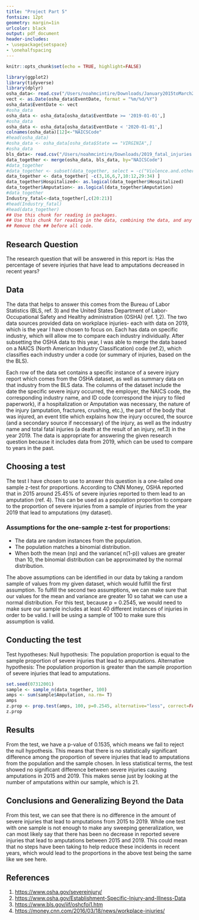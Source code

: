 ```yaml
---
title: "Project Part 5" 
fontsize: 12pt
geometry: margin=1in
urlcolor: black
output: pdf_document
header-includes:
- \usepackage{setspace}
- \onehalfspacing
---
```


```r
knitr::opts_chunk$set(echo = TRUE, highlight=FALSE)
```

```r
library(ggplot2)
library(tidyverse)
library(dplyr)
osha_data<- read.csv("/Users/noahmcintire/Downloads/January2015toMarch2021.csv")
vect <- as.Date(osha_data$EventDate, format = "%m/%d/%Y")
osha_data$EventDate <- vect
#osha_data
osha_data <- osha_data[osha_data$EventDate >= '2019-01-01',]
#osha_data
osha_data <- osha_data[osha_data$EventDate < '2020-01-01',]
colnames(osha_data)[12]<-"NAICSCode"
#head(osha_data)
#osha_data <- osha_data[osha_data$State == "VIRGINIA",]
#osha_data
bls_data<- read.csv("/Users/noahmcintire/Downloads/2019_fatal_injuries.csv")
data_together <- merge(osha_data, bls_data, by="NAICSCode")
#data_together
#data_together <- subset(data_together, select = -c("Violence.and.other.injuries.by.persons.or.animals.3.", "Transportation.incidents.4.","Fires.and.explosions", "Falls..slips..trips", "Exposure.to.harmful.substances.or.environments","Contact.with.object.and.equipment", "Final.Narrative"))
data_together <- data_together[ -c(3,16,6,7,10:12,29:34) ]
data_together$Hospitalized<- as.logical(data_together$Hospitalized)
data_together$Amputation<- as.logical(data_together$Amputation)
#data_together
Industry_fatal<-data_together[,c(20:21)]
#head(Industry_fatal)
#head(data_together)
## Use this chunk for reading in packages.
## Use this chunk for reading in the data, combining the data, and any other major data cleaning that is not relevant to show.
## Remove the ## before all code.
```

## Research Question
The research question that will be answered in this report is:
\newline
\newline
Has the percentage of severe injuries that have lead to amputations decreased in recent years?

## Data
  The data that helps to answer this comes from the Bureau of Labor Statistics (BLS, ref. 3) and the United States Department of Labor-Occupational Safety and Healthy administration (OSHA) (ref. 1,2). The two data sources provided data on workplace injuries- each with data on 2019, which is the year I have chosen to focus on. Each has data on specific industry, which will allow me to compare each industry individually. After subsetting the OSHA data to this year, I was able to merge the data based on a NAICS (North American Industry Classification) code (ref.2), which classifies each industry under a code (or summary of injuries, based on the the BLS). 
  
  Each row of the data set contains a specific instance of a severe injury report which comes from the OSHA dataset, as well as summary data on that industry from the BLS data. The columns of the dataset include the date the specific severe injury occurred, the employer, the NAICS code, the corresponding industry name, and ID code (correspond the injury to filed paperwork), if a hospitalization or Amputation was necessary, the nature of the injury (amputation, fractures, crushing, etc.), the part of the body that was injured, an event title which explains how the injury occured, the source (and a secondary source if neccessary) of the injury, as well as the industry name and total fatal injuries (a death at the result of an injury, ref.3) in the year 2019. The data is appropriate for answering the given research question because it includes data from 2019, which can be used to compare to years in the past.
  
## Choosing a test
  The test I have chosen to use to answer this question is a one-tailed one sample z-test for proportions. According to CNN Money, OSHA reported that in 2015 around 25.45% of severe injuries reported to them lead to an amputation (ref. 4). This can be used as a population proportion to compare to the proportion of severe injuries from a sample of injuries from the year 2019 that lead to amputations (my dataset). 
  
### Assumptions for the one-sample z-test for proportions:
- The data are random instances from the population.
- The population matches a binomial distribution.
- When both the mean (np) and the variance( n(1-p)) values are greater than 10, the binomial distribution can be approximated by the normal distribution. 

The above assumptions can be identified in our data by taking a random sample of values from my given dataset, which would fulfill the first assumption. To fulfill the second two assumptions, we can make sure that our values for the mean and variance are greater 10 so tahat we can use a normal distribution. For this test, because p = 0.2545, we would need to make sure our sample includes at least 40 different instances of injuries in order to be valid. I will be using a sample of 100 to make sure this assumption is valid.

## Conducting the test
Test hypotheses:
\newline
Null hypothesis: The population proportion is equal to the sample proportion of severe injuries that lead to amputations.
\newline
Alternative hypothesis: The population proportion is greater than the sample proportion of severe injuries that lead to amputations.


```r
set.seed(07312001)
sample <- sample_n(data_together, 100)
amps <- sum(sample$Amputation, na.rm= T)
amps
z.prop <- prop.test(amps, 100, p=0.2545, alternative="less", correct=FALSE)
z.prop
```

## Results
From the test, we have a p-value of 0.1535, which means we fail to reject the null hypothesis. This means that there is no statistically significant difference among the proportion of severe injuries that lead to amputations from the population and the sample chosen. In less statistical terms, the test showed no significant difference between severe injuries causing amputations in 2015 and 2019. This makes sense just by looking at the number of amputations within our sample, which is 21.

## Conclusions and Generalizing Beyond the Data
From this test, we can see that there is no difference in the amount of severe injuries that lead to amputations from 2015 to 2019. While one test with one sample is not enough to make any sweeping generalization, we can most likely say that there has been no decrease in reported severe injuries that lead to amputations between 2015 and 2019. This could mean that no steps have been taking to help reduce these incidents in recent years, which would lead to the proportions in the above test being the same like we see here. 


\newpage

## References
1. <https://www.osha.gov/severeinjury/>
2. <https://www.osha.gov/Establishment-Specific-Injury-and-Illness-Data>
3. <https://www.bls.gov/iif/oshcfoi1.htm>
4. <https://money.cnn.com/2016/03/18/news/workplace-injuries/>
